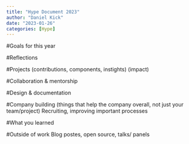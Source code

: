 ```yaml
---
title: "Hype Document 2023"
author: "Daniel Kick"
date: "2023-01-26"
categories: [Hype]
---
```



#Goals for this year

#Reflections


#Projects
(contributions, components, instights) (impact)

#Collaboration & mentorship

#Design & documentation

#Company building
(things that help the company overall, not just your team/project)
Recruiting, improving important processes

#What you learned

#Outside of work
Blog postes, open source, talks/ panels



